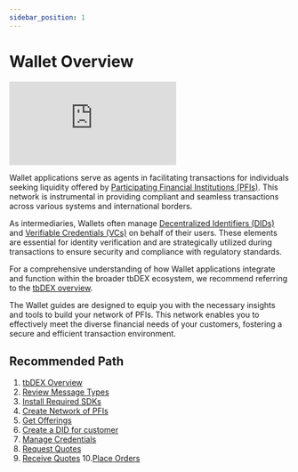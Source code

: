 ```yaml
---
sidebar_position: 1
---
```


# Wallet Overview

<div className="grid grid-cols-1 desktop:grid-cols-1">
  <iframe class="aspect-video" src="https://www.youtube.com/embed/KiJH2pgwh5U" title="YouTube video player" frameborder="0" allow="accelerometer; autoplay; clipboard-write; encrypted-media; gyroscope; picture-in-picture; web-share" allowfullscreen></iframe>
</div>

Wallet applications serve as agents in facilitating transactions for individuals seeking liquidity offered by [Participating Financial Institutions (PFIs)](/docs/tbdex/pfi/overview).
This network is instrumental in providing compliant and seamless transactions across various systems and international borders.

As intermediaries, Wallets often manage [Decentralized Identifiers (DIDs)](/docs/web5/decentralized-identifiers/what-are-dids) and [Verifiable Credentials (VCs)](/docs/web5/verifiable-credentials/what-are-vcs) on behalf of their users.
These elements are essential for identity verification and are strategically utilized during transactions to ensure security and compliance with regulatory standards.

For a comprehensive understanding of how Wallet applications integrate and function within the broader tbDEX ecosystem, we recommend referring to the [tbDEX overview](/docs/tbdex/#example-scenario).

The Wallet guides are designed to equip you with the necessary insights and tools to build your network of PFIs.
This network enables you to effectively meet the diverse financial needs of your customers, fostering a secure and efficient transaction environment.

## Recommended Path

1. [tbDEX Overview](/docs/tbdex/)
2. [Review Message Types](/docs/tbdex/message-types)
3. [Install Required SDKs](/docs/tbdex/wallet/required-sdks)
4. [Create Network of PFIs](/docs/tbdex/wallet/allowlist-pfis)
5. [Get Offerings](/docs/tbdex/wallet/get-offerings)
6. [Create a DID for customer](/docs/web5/decentralized-identifiers/how-to-create-did/)
7. [Manage Credentials](/docs/tbdex/wallet/managing-credentials)
8. [Request Quotes](/docs/tbdex/wallet/send-rfq)
9. [Receive Quotes](/docs/tbdex/wallet/receive-quote)
10.[Place Orders](/docs/tbdex/wallet/place-order)
